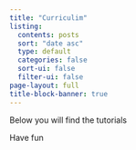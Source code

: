 ```yaml
---
title: "Curriculim"
listing:
  contents: posts
  sort: "date asc"
  type: default
  categories: false
  sort-ui: false
  filter-ui: false
page-layout: full
title-block-banner: true
---
```



Below you will find the tutorials 

Have fun